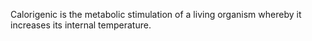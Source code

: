 {{Copy To Wiktionary}}
Calorigenic is the metabolic stimulation of a living organism whereby it increases its internal temperature.
